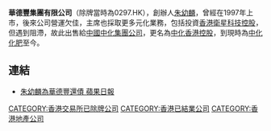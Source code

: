 '''華德豐集團有限公司'''（除牌當時為0297.HK），創辦人[[朱幼麟|朱幼麟]]，曾經在1997年上市，後來公司營運欠佳，主席也採取更多元化業務，包括投資[[香港衛星科技控股|香港衛星科技控股]]，但遇到阻滯，故此出售給[[中國中化集團公司|中國中化集團公司]]，更名為[[中化香港控股|中化香港控股]]，到現時為[[中化化肥|中化化肥]]至今。

==連結==
*[http://www1.hk.apple.nextmedia.com/template/apple/art_main.php?iss_id=20020221&sec_id=15307&art_id=2445896 朱幼麟為華德豐還債 蘋果日報]

[[CATEGORY:香港交易所已除牌公司|CATEGORY:香港交易所已除牌公司]]
[[CATEGORY:香港已結業公司|CATEGORY:香港已結業公司]]
[[CATEGORY:香港地產公司|CATEGORY:香港地產公司]]